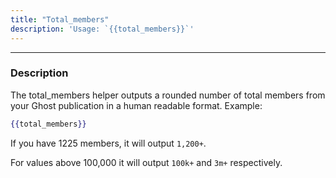 ```yaml
---
title: "Total_members"
description: 'Usage: `{{total_members}}`'
---
```


***

### Description

The total\_members helper outputs a rounded number of total members from your Ghost publication in a human readable format. Example:

```handlebars
{{total_members}}
```

If you have 1225 members, it will output `1,200+`.

For values above 100,000 it will output `100k+` and `3m+` respectively.